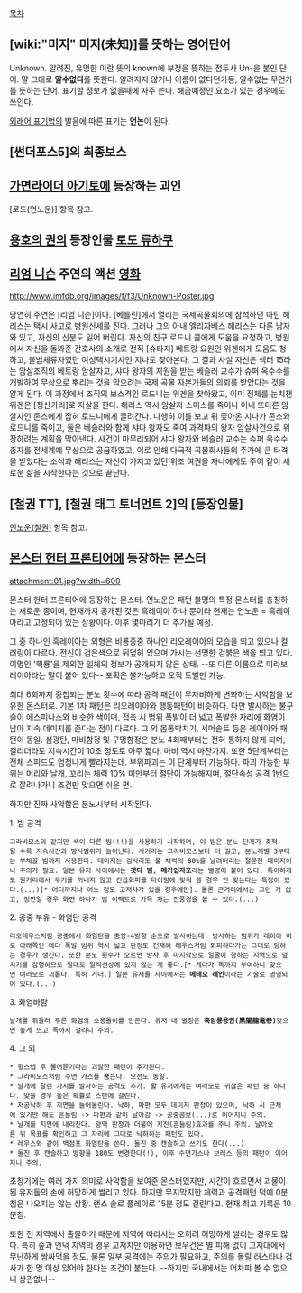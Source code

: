 [[목차]]
== [wiki:"미지" 미지(未知)]를 뜻하는 영어단어 ==
Unknown. 알려진, 유명한 이란 뜻의 known에 부정을 뜻하는 접두사 Un-을 붙인 단어. 말 그대로 '''알수없다'''를 뜻한다. 알려지지 않거나 이름이 없다던가등, 알수없는 무언가를 뜻하는 단어. 표기할 정보가 없을때에 자주 쓴다. 해금예정인 요소가 있는 경우에도 쓰인다.

[[외래어 표기법]]의 발음에 따른 표기는 '''언논'''이 된다.

== [썬더포스5]의 최종보스 ==

== [[가면라이더 아기토]]에 등장하는 괴인 ==
[로드(언노운)] 항목 참고. 

== [[용호의 권]]의 등장인물 [[토도 류하쿠]] ==

== [[리엄 니슨]] 주연의 액션 [[영화]] ==
http://www.imfdb.org/images/f/f3/Unknown-Poster.jpg

당연히 주연은 [리엄 니슨]이다. [베를린]에서 열리는 국제곡물회의에 참석하던 마틴 해리스는 택시 사고로 병원신세를 진다. 그러나 그의 아내 엘리자베스 해리스는 다른 남자와 있고, 자신의 신분도 잃어 버린다. 자신의 친구 로드니 콜에게 도움을 요청하고, 병원에서 자신을 돌봐준 간호사의 소개로 전직 [슈타지] 베트랑 요원인 위겐에게 도움도 청하고, 불법체류자였던 여성택시기사인 지나도 찾아본다. 그 결과 사실 자신은 섹터 15라는 암살조직의 베트랑 암살자고, 샤다 왕자의 지원을 받는 베슬러 교수가 슈퍼 옥수수를 개발하여 무상으로 뿌리는 것을 막으려는 국제 곡물 자본가들의 의뢰를 받았다는 것을 알게 된다. 이 과정에서 조직의 보스격인 로드니는 위겐을 찾아왔고, 이미 정체를 눈치챈 위겐은 [청산가리]로 자살을 한다. 해리스 역시 암살자 스미스를 죽이나 이내 또다른 암살자인 존스에게 잡혀 로드니에게 끌려간다. 다행히 이를 보고 뒤 쫓아온 지나가 존스와 로드니를 죽이고, 둘은 베슬러와 함께 샤다 왕자도 죽여 과격파의 왕자 암살사건으로 위장하려는 계획을 막아낸다. 사건이 마무리되어 샤다 왕자와 베슬러 교수는 슈퍼 옥수수 종자를 전세계에 무상으로 공급하였고, 이로 인해 다국적 곡물회사들의 주가에 큰 타격을 받았다는 소식과 해리스는 자신이 가지고 있던 위조 여권을 자나에게도 주어 같이 새로운 삶을 시작한다는 것으로 끝난다.

 
== [철권 TT], [철권 태그 토너먼트 2]의 [등장인물] ==
[[언노운(철권)]] 항목 참고.

== [[몬스터 헌터 프론티어]]에 등장하는 몬스터 ==
attachment:01.jpg?width=600

몬스터 헌터 프론티어에 등장하는 몬스터. 언노운은 패턴 불명의 특정 몬스터를 총칭하는 새로운 종이며, 현재까지 공개된 것은 흑레이아 하나 뿐이라 현재는 언노운 = 흑레이아라고 고정되어 있는 상황이다. 이후 몇마리가 더 추가될 예정.

그 중 하나인 흑레이아는 외형은 비룡종중 하나인 리오레이아의 모습을 띄고 있으나 컬러링이 다르다. 전신이 검은색으로 뒤덮혀 있으며 가시는 선명한 검붉은 색을 띄고 있다. 이명인 '핵룡'을 제외한 일체의 정보가 공개되지 않은 상태. --또 다른 이름으로 미라보레이아라는 말이 붙어 있다-- 포획은 불가능하고 오직 토벌만 가능.

최대 6회까지 중첩되는 분노 횟수에 따라 공격 패턴이 무자비하게 변화하는 사악함을 보유한 몬스터로. 기본 1차 패턴은 리오레이아와 행동패턴이 비슷하다. 다만 발사하는 불구슬이 에스피나스와 비슷한 색이며, 접촉 시 범위 폭발이 더 넓고 폭발한 자리에 화염이 남아 지속 데미지를 준다는 점이 다르다. 그 외 몸통박치기, 서머솔트 등은 레이아와 패턴이 동일. 섬광탄, 마비함정 및 구멍함정은 분노 4회째부터는 전혀 통하지 않게 되며, 걸리더라도 지속시간이 10초 정도로 아주 짧다. 마비 역시 마찬가지. 또한 5단계부터는 전체 스피드도 엄청나게 빨라지는데. 부위파괴는 이 단계부터 가능하다. 파괴 가능한 부위는 머리와 날개, 꼬리는 체력 10% 미만부터 절단이 가능해지며, 절단속성 공격 1번으로 잘려나가니 조건만 맞으면 쉬운 편.

하지만 진짜 사악함은 분노시부터 시작된다. 

1. 빔 공격
 그라비모스와 같지만 색이 다른 빔(!!)을 사용하기 시작하며, 이 빔은 분노 단계가 축적될 수록 지속시간과 방사범위가 늘어난다. 사거리는 그라비모스보다 더 길고, 분노레벨 3부터는 부채꼴 빔까지 사용한다. 데미지는 검사라도 풀 체력의 80%를 날려버리는 절륜한 데미지이니 주의가 필요. 일본 유저 사이에서는 '''겟타 빔''', '''메가입자포'''라는 별명이 붙어 있다. 특이하게도 원거리에서 무기를 꺼내지 않고 긴급회피를 타이밍에 맞춰 쓸 경우 안 맞는다는 특징이 있다.(...)[* 어디까지나 어느 정도 고저차가 있을 경우에만]. 물론 근거리에서는 그런 거 없고, 정면일 경우 화면 하나가 빔 이팩트로 가득 차는 진풍경을 볼 수 있다.(...)

2. 공중 부유 - 화염탄 공격
 리오레우스처럼 공중에서 화염탄을 중앙-4방향 순으로 발사하는데. 방사하는 범위가 레이아 바로 아래쪽인 데다 폭발 범위 역시 넓고 판정도 건재해 레우스처럼 회피하다가는 그대로 당하는 경우가 생긴다. 또한 분노 횟수가 오르면 방사 후 마지막으로 얼굴이 향하는 지역으로 덮치기를 감행하므로 절대로 일직선상에 있지 않는 게 좋다.[* 게다가 독까지 부여하니 맞으면 여러모로 괴롭다. 특히 거너.] 일본 유저들 사이에서는 '''메테오 레인'''이라는 기술로 명명되어 있다.(...) 

3. 화염바람
 날개를 휘둘러 푸른 화염의 소용돌이를 만든다. 유저 내 별칭은 '''흑암룡용권(黑闇龍竜卷)'''맞으면 높게 뜨고 독까지 걸리니 주의. 

4. 그 외
 * 횡스텝 후 물어뜯기라는 괴랄한 패턴이 추가된다.
 * 그라비모스처럼 수면 가스를 뿜는다. 모션도 동일. 
 * 날개에 달린 가시를 발사하는 공격도 추가. 활 유저에게는 여러모로 귀찮은 패턴 중 하나다. 맞을 경우 높은 확률로 스턴에 걸린다.
 * 저공낙하 후 지면을 들어올린다. 낙하, 파편 모두 데미지 판정이 있으며, 낙하 시 근처에 있기만 해도 흔들림 -> 파편과 같이 날아감 -> 공중콤보(...)로 이어지니 주의.
 * 날개를 지면에 내리친다. 광역 판정과 더불어 지진(흔들림)효과를 주니 주의. 날아오른 뒤 목표를 확인하고 그 자리에 그대로 낙하하는 패턴도 있다.
 * 레우스와 같이 백점프 화염탄을 쓴다. 돌진 중 캔슬하고 쓰기도 한다(...)
 * 돌진 후 캔슬하고 방향을 180도 변경한다(!), 이후 수면가스나 브레스 등의 패턴이 이어지니 주의.

초창기에는 여러 가지 의미로 사악함을 보여준 몬스터였지만, 시간이 흐르면서 괴물이 된 유저들의 손에 허망하게 썰리고 있다. 하지만 무지막지한 체력과 공격패턴 덕에 0분침은 나오지는 않는 상황. 랜스 솔로 플레이로 15분 정도 걸린다고. 현재 최고 기록은 10분침.

또한 전 지역에서 출몰하기 때문에 지역에 따라서는 오히려 허망하게 썰리는 경우도 많다. 특히 숲과 언덕 지역의 경우 고저차만 이용하면 보우건은 별 피해 없이 고지대에서 무난하게 쌈싸먹을 정도. 물론 일부 공격에는 주의가 필요하고, 주의를 돌릴 러스타나 검사가 한 명 이상 있어야 한다는 조건이 붙는다. --하지만 국내에서는 어차피 볼 수 없으니 상관없나--
